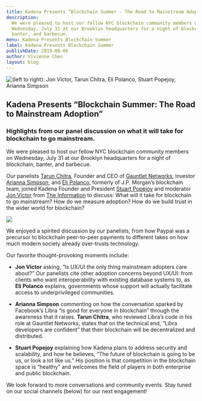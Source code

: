 ```yaml
---
title: Kadena Presents “Blockchain Summer - The Road to Mainstream Adoption”
description:
  We were pleased to host our fellow NYC blockchain community members on
  Wednesday, July 31 at our Brooklyn headquarters for a night of blockchain,
  banter, and barbecue.
menu: Kadena Presents Blockchain Summer
label: Kadena Presents Blockchain Summer
publishDate: 2019-08-06
author: Vivienne Chen
layout: blog
---
```


![(left to right): Jon Victor, Tarun Chitra, Eli Polanco, Stuart Popejoy, Arianna Simpson](/assets/blog/1_J6rVl7ZgtDyl2rBnXwebcw.webp)

## Kadena Presents “Blockchain Summer: The Road to Mainstream Adoption”

### Highlights from our panel discussion on what it will take for blockchain to go mainstream.

We were pleased to host our fellow NYC blockchain community members on
Wednesday, July 31 at our Brooklyn headquarters for a night of blockchain,
banter, and barbecue.

Our panelists [Tarun Chitra](http://twitter.com/tarunchitra), Founder and CEO of
[Gauntlet Networks](http://gauntlet.network), investor
[Arianna Simpson](http://twitter.com/ariannasimpson), and
[Eli Polanco,](https://twitter.com/elipoaquino) formerly of J.P. Morgan’s
blockchain team, joined Kadena Founder and President
[Stuart Popejoy](http://twitter.com/SirLensALot) and moderator
[Jon Victor](https://twitter.com/jon_victor_) from
[The Information](https://www.theinformation.com/reporters/jon-victor) to
discuss: What will it take for blockchain to go mainstream? How do we measure
adoption? How do we build trust in the wider world for blockchain?

![](/assets/blog/1_44mzPLyoLEnp4YIGdWc0kQ.webp)

We enjoyed a spirited discussion by our panelists, from how Paypal was a
precursor to blockchain peer-to-peer payments to different takes on how much
modern society already over-trusts technology.

Our favorite thought-provoking moments include:

- **Jon Victor** asking, “Is UX/UI the only thing mainstream adopters care
  about?” Our panelists cite other adoption concerns beyond UX/UI: from clients
  who want interoperability with existing database systems to, as **Eli
  Polanco** explains, governments whose support will actually facilitate access
  to underprivileged communities.

- **Arianna Simpson** commenting on how the conversation sparked by Facebook’s
  Libra “is good for everyone in blockchain” through the awareness that it
  raises. **Tarun Chitra**, who reviewed Libra’s code in his role at Gauntlet
  Networks, states that on the technical end, “Libra developers are confident”
  that their blockchain will be decentralized and distributed.

- **Stuart Popejoy** explaining how Kadena plans to address security and
  scalability, and how he believes, “The future of blockchain is going to be us,
  or look a lot like us.” His position is that competition in the blockchain
  space is “healthy” and welcomes the field of players in both enterprise and
  public blockchain.

We look forward to more conversations and community events. Stay tuned on our
social channels (below) for our next engagement!
